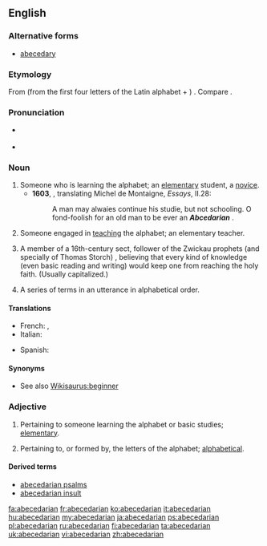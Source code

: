 {{wikisource1911Enc|Abecedarians}}
==English==

===Alternative forms===
* [[abecedary]]

===Etymology===
From {{etyl|LL.}} {{term|abecedarius}} (from the first four letters of the Latin alphabet + {{term|-arius|lang=la}}) {{suffix||an}}. Compare {{term|abecedary}}.

===Pronunciation===
*{{a|UK}} {{IPA|/eɪbiːsiːˈdɛːɹɪən/}}
*{{a|US}} {{IPA|/ˌeɪ.bi.siˈdɛ.ɹiən/}}

===Noun===
{{en-noun}}
{{examples-right|sense=rhetoric|examples=He knew the rhetorical devices, from abecedarian, battologia, and contentio, all the way to zeugma}}
# Someone who is learning the alphabet; an [[elementary]] student, a [[novice]]. {{defdate|from 17th c.}}
#*'''1603''', {{w|John Florio}}, translating Michel de Montaigne, ''Essays'', II.28:
#*:A man may alwaies continue his studie, but not schooling. O fond-foolish for an old man to be ever an '''''Abcedarian''''' {{transterm|abecedaire}}.
# {{context|now|_|rare}} Someone engaged in [[teaching]] the alphabet; an elementary teacher. {{defdate|from 17th c.}}
# {{historical}} A member of a 16th-century sect, follower of the Zwickau prophets (and specially of Thomas Storch) , believing that every kind of knowledge (even basic reading and writing) would keep one from reaching the holy faith. (Usually capitalized.) {{defdate|from 19th c.}}
# {{rfv-sense}} {{rhetoric}} A series of terms in an utterance in alphabetical order.

====Translations====
{{trans-top|member of a 16th-century sect}}
* French: {{t|fr|abécédarien}} , {{t|fr|abécédaire}}
* Italian: {{t|it|abecedariano}}
{{trans-mid}}
* Spanish: {{t|es|abecedariano}}
{{trans-bottom}}

====Synonyms====
* See also [[Wikisaurus:beginner]]

===Adjective===
{{en-adj}}

# {{context|now|_|rare}} Pertaining to someone learning the alphabet or basic studies; [[elementary]]. {{defdate|from 17th c.}}
# Pertaining to, or formed by, the letters of the alphabet; [[alphabetical]]. {{defdate|from 17th c.}}

====Derived terms====
* [[abecedarian psalms]]
* [[abecedarian insult]]

[[fa:abecedarian]]
[[fr:abecedarian]]
[[ko:abecedarian]]
[[it:abecedarian]]
[[hu:abecedarian]]
[[my:abecedarian]]
[[ja:abecedarian]]
[[ps:abecedarian]]
[[pl:abecedarian]]
[[ru:abecedarian]]
[[fi:abecedarian]]
[[ta:abecedarian]]
[[uk:abecedarian]]
[[vi:abecedarian]]
[[zh:abecedarian]]